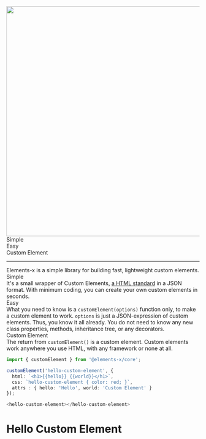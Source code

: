 
<Meta title="Introduction" />

<div class="d-flex align-items-center">
  <img src="http://elements-x.com/assets/elements-x.png" width="600" />
  <div class="ps-5">
    <div class="fs-5">Simple</div>
    <div class="fs-5">Easy</div>
    <div class="fs-5">Custom Element</div>
  </div>
</div>

<hr class="border border-primary bg-primary" />

<div class="text-center p-4">
Elements-x is a simple library for building fast, lightweight custom elements.
</div>

<div class="container row">
  <div class="col">
    <div class="fs-4 p-4">Simple</div>
    It's a small wrapper of Custom Elements, 
    <a href="https://html.spec.whatwg.org/multipage/custom-elements.html#custom-elements">a HTML standard</a> in a JSON format.
    With minimum coding, you can create your own custom elements in seconds.
  </div>

  <div class="col">
    <div class="fs-4 p-4">Easy</div>
    What you need to know is a <code>customElement(options)</code> function only, to make a custom element to work.
    <code>options</code> is just a JSON-expression of custom elements. Thus, you know it all already.
    You do not need to know any new class properties, methods, inheritance tree, or any decorators.
  </div>

  <div class="col">
    <div class="fs-4 p-4">Custom Element</div>
    The return from <code>customElement()</code> is a custom element.
    Custom elements work anywhere you use HTML, with any framework or none at all. 
  </div>
</div>

```Typescript
import { customElement } from '@elements-x/core';

customElement('hello-custom-element', {
  html: `<h1>{{hello}} {{world}}</h1>`,
  css: `hello-custom-element { color: red; }`,
  attrs : { hello: 'Hello', world: 'Custom Element' }
});

<hello-custom-element></hello-custom-element>
````
<h1 class="text-danger">Hello Custom Element</h1>


